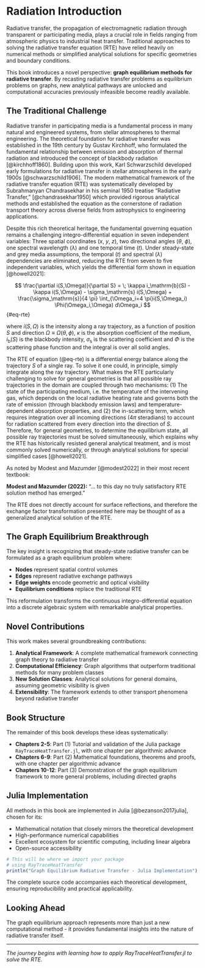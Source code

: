 # Radiation Introduction {#sec-introduction}

Radiative transfer, the propagation of electromagnetic radiation through transparent or participating media, plays a crucial role in fields ranging from atmospheric physics to industrial heat transfer.
Traditional approaches to solving the radiative transfer equation (RTE) have relied heavily on numerical methods or simplified analytical solutions for specific geometries and boundary conditions.

This book introduces a novel perspective: **graph equilibrium methods for radiative transfer**. By recasting radiative transfer problems as equilibrium problems on graphs, new analytical pathways are unlocked and computational accuracies previously infeasible become readily available.

## The Traditional Challenge

Radiative transfer in participating media is a fundamental process in many natural and engineered systems, from stellar atmospheres to thermal engineering.
The theoretical foundation for radiative transfer was established in the 19th century by Gustav Kirchhoff, who formulated the fundamental relationship between emission and absorption of thermal radiation and introduced the concept of blackbody radiation [@kirchhoff1860].
Building upon this work, Karl Schwarzschild developed early formulations for radiative transfer in stellar atmospheres in the early 1900s [@schwarzschild1906].
The modern mathematical framework of the radiative transfer equation (RTE) was systematically developed by Subrahmanyan Chandrasekhar in his seminal 1950 treatise "Radiative Transfer," [@chandrasekhar1950] which provided rigorous analytical methods and established the equation as the cornerstone of radiation transport theory across diverse fields from astrophysics to engineering applications.

Despite this rich theoretical heritage, the fundamental governing equation remains a challenging integro-differential equation in seven independent variables: Three spatial coordinates ($x$, $y$, $z$), two directional angles ($\theta$, $\phi$), one spectral wavelength ($\lambda$) and one temporal time ($t$).
Under steady-state and grey media assumptions, the temporal ($t$) and spectral ($\lambda$) dependencies are eliminated, reducing the RTE from seven to five independent variables, which yields the differential form shown in equation \eqref{eq:RTE} [@howell2021]:

$$ \frac{\partial i(S,\Omega)}{\partial S} = \; \kappa i_\mathrm{b}(S) - \kappa i(S,\Omega) - \sigma_\mathrm{s} i(S,\Omega) + \frac{\sigma_\mathrm{s}}{4 \pi} \int_{\Omega_i=4 \pi}i(S,\Omega_i) \Phi(\Omega_i,\Omega) d\Omega_i $$ {#eq-rte}

where $i(S,\Omega)$ is the intensity along a ray trajectory, as a function of position $S$ and direction $\Omega\equiv\Omega(\theta,\phi)$, $\kappa$ is the absorption coefficient of the medium, $i_\mathrm{b}(S)$ is the blackbody intensity, $\sigma_\mathrm{s}$ is the scattering coefficient and $\Phi$ is the scattering phase function and the integral is over all solid angles.

The RTE of equation (@eq-rte) is a differential energy balance along the trajectory $S$ of a single ray.
To solve it one could, in principle, simply integrate along the ray trajectory.
What makes the RTE particularly challenging to solve for general geometries is that all possible ray trajectories in the domain are coupled through two mechanisms:
(1) The state of the participating medium, i.e. the temperature of the intervening gas, which depends on the local radiative heating rate and governs both the rate of emission (through blackbody emission laws) and temperature-dependent absorption properties, and
(2) the in-scattering term, which requires integration over all incoming directions (4$\pi$ steradians) to account for radiation scattered from every direction into the direction of $S$.
Therefore, for general geometries, to determine the equilibrium state, all possible ray trajectories must be solved simultaneously, which explains why the RTE has historically resisted general analytical treatment, and is most commonly solved numerically, or through analytical solutions for special simplified cases [@howell2021].

As noted by Modest and Mazumder [@modest2022] in their most recent textbook:
<div class="quote-box">
<strong>Modest and Mazumder (2022):</strong> "... to this day no truly satisfactory RTE solution method has emerged."
</div>

The RTE does not directly account for surface reflections, and therefore the exchange factor transformation presented here may be thought of as a generalized analytical solution of the RTE.

## The Graph Equilibrium Breakthrough

The key insight is recognizing that steady-state radiative transfer can be formulated as a graph equilibrium problem where:

- **Nodes** represent spatial control volumes
- **Edges** represent radiative exchange pathways  
- **Edge weights** encode geometric and optical visibility
- **Equilibrium conditions** replace the traditional RTE

This reformulation transforms the continuous integro-differential equation into a discrete algebraic system with remarkable analytical properties.

## Novel Contributions

This work makes several groundbreaking contributions:

1. **Analytical Framework**: A complete mathematical framework connecting graph theory to radiative transfer
2. **Computational Efficiency**: Graph algorithms that outperform traditional methods for many problem classes  
3. **New Solution Classes**: Analytical solutions for general domains, assuming geometric visibility is given
4. **Extensibility**: The framework extends to other transport phenomena beyond radiative transfer

## Book Structure

The remainder of this book develops these ideas systematically:

- **Chapters 2-5**: Part (1) Tutorial and validation of the Julia package `RayTraceHeatTransfer.jl`, with one chapter per algorithmic advance
- **Chapters 6-9**: Part (2) Mathematical foundations, theorems and proofs, with one chapter per algorithmic advance
- **Chapters 10-12**: Part (3) Demonstration of the graph equilibrium framework to more general problems, including directed graphs

## Julia Implementation

All methods in this book are implemented in Julia [@bezanson2017julia], chosen for its:

- Mathematical notation that closely mirrors the theoretical development
- High-performance numerical capabilities
- Excellent ecosystem for scientific computing, including linear algebra
- Open-source accessibility

```julia
# This will be where we import your package
# using RayTraceHeatTransfer
println("Graph Equilibrium Radiative Transfer - Julia Implementation")
```

The complete source code accompanies each theoretical development, ensuring reproducibility and practical applicability.

## Looking Ahead

The graph equilibrium approach represents more than just a new computational method - it provides fundamental insights into the nature of radiative transfer itself.

---

*The journey begins with learning how to apply RayTraceHeatTransfer.jl to solve the RTE.*